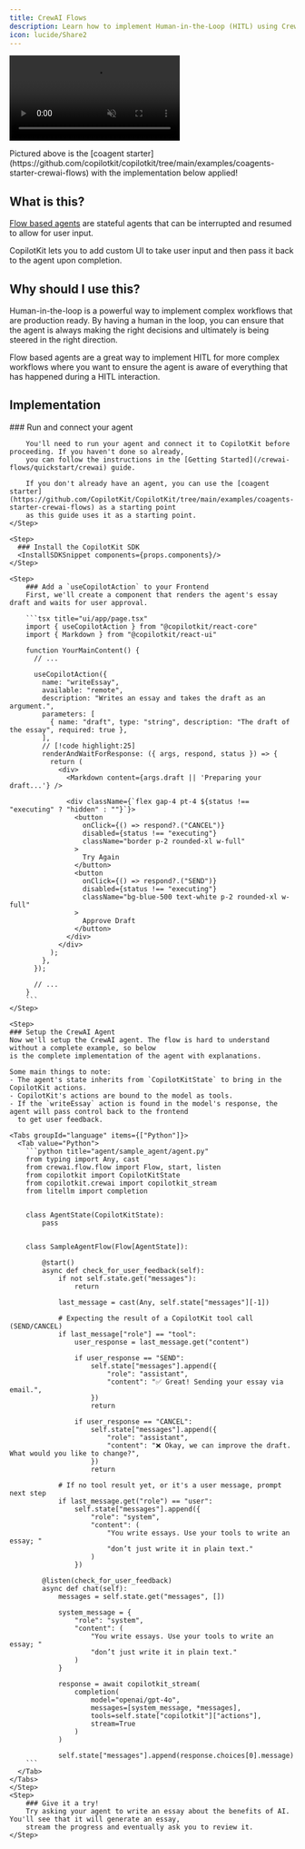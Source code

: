 ```yaml
---
title: CrewAI Flows
description: Learn how to implement Human-in-the-Loop (HITL) using CrewAI Flows.
icon: lucide/Share2
---
```



<video
  src="https://cdn.copilotkit.ai/docs/copilotkit/images/coagents/node-hitl.mp4"
  className="rounded-lg shadow-xl"
  loop
  playsInline
  controls
  autoPlay
  muted
/>

<Callout type="info">
  Pictured above is the [coagent
  starter](https://github.com/copilotkit/copilotkit/tree/main/examples/coagents-starter-crewai-flows)
  with the implementation below applied!
</Callout>

## What is this?

[Flow based agents](https://docs.crewai.com/concepts/flows) are stateful agents that can be interrupted and resumed
to allow for user input.

CopilotKit lets you to add custom UI to take user input and then pass it back to the agent upon completion.

## Why should I use this?

Human-in-the-loop is a powerful way to implement complex workflows that are production ready. By having a human in the loop,
you can ensure that the agent is always making the right decisions and ultimately is being steered in the right direction.

Flow based agents are a great way to implement HITL for more complex workflows where you want to ensure the agent is aware
of everything that has happened during a HITL interaction.

## Implementation

<Steps>
    <Step>
        ### Run and connect your agent

        You'll need to run your agent and connect it to CopilotKit before proceeding. If you haven't done so already,
        you can follow the instructions in the [Getting Started](/crewai-flows/quickstart/crewai) guide.

        If you don't already have an agent, you can use the [coagent starter](https://github.com/CopilotKit/CopilotKit/tree/main/examples/coagents-starter-crewai-flows) as a starting point
        as this guide uses it as a starting point.
    </Step>

    <Step>
      ### Install the CopilotKit SDK
      <InstallSDKSnippet components={props.components}/>
    </Step>

    <Step>
        ### Add a `useCopilotAction` to your Frontend
        First, we'll create a component that renders the agent's essay draft and waits for user approval.

        ```tsx title="ui/app/page.tsx"
        import { useCopilotAction } from "@copilotkit/react-core"
        import { Markdown } from "@copilotkit/react-ui"

        function YourMainContent() {
          // ...

          useCopilotAction({
            name: "writeEssay",
            available: "remote",
            description: "Writes an essay and takes the draft as an argument.",
            parameters: [
              { name: "draft", type: "string", description: "The draft of the essay", required: true },
            ],
            // [!code highlight:25]
            renderAndWaitForResponse: ({ args, respond, status }) => {
              return (
                <div>
                  <Markdown content={args.draft || 'Preparing your draft...'} />

                  <div className={`flex gap-4 pt-4 ${status !== "executing" ? "hidden" : ""}`}>
                    <button
                      onClick={() => respond?.("CANCEL")}
                      disabled={status !== "executing"}
                      className="border p-2 rounded-xl w-full"
                    >
                      Try Again
                    </button>
                    <button
                      onClick={() => respond?.("SEND")}
                      disabled={status !== "executing"}
                      className="bg-blue-500 text-white p-2 rounded-xl w-full"
                    >
                      Approve Draft
                    </button>
                  </div>
                </div>
              );
            },
          });

          // ...
        }
        ```
    </Step>

    <Step>
    ### Setup the CrewAI Agent
    Now we'll setup the CrewAI agent. The flow is hard to understand without a complete example, so below
    is the complete implementation of the agent with explanations.

    Some main things to note:
    - The agent's state inherits from `CopilotKitState` to bring in the CopilotKit actions.
    - CopilotKit's actions are bound to the model as tools.
    - If the `writeEssay` action is found in the model's response, the agent will pass control back to the frontend
      to get user feedback.

    <Tabs groupId="language" items={["Python"]}>
      <Tab value="Python">
        ```python title="agent/sample_agent/agent.py"
        from typing import Any, cast
        from crewai.flow.flow import Flow, start, listen
        from copilotkit import CopilotKitState
        from copilotkit.crewai import copilotkit_stream
        from litellm import completion


        class AgentState(CopilotKitState):
            pass


        class SampleAgentFlow(Flow[AgentState]):

            @start()
            async def check_for_user_feedback(self):
                if not self.state.get("messages"):
                    return

                last_message = cast(Any, self.state["messages"][-1])

                # Expecting the result of a CopilotKit tool call (SEND/CANCEL)
                if last_message["role"] == "tool":
                    user_response = last_message.get("content")

                    if user_response == "SEND":
                        self.state["messages"].append({
                            "role": "assistant",
                            "content": "✅ Great! Sending your essay via email.",
                        })
                        return

                    if user_response == "CANCEL":
                        self.state["messages"].append({
                            "role": "assistant",
                            "content": "❌ Okay, we can improve the draft. What would you like to change?",
                        })
                        return

                # If no tool result yet, or it's a user message, prompt next step
                if last_message.get("role") == "user":
                    self.state["messages"].append({
                        "role": "system",
                        "content": (
                            "You write essays. Use your tools to write an essay; "
                            "don’t just write it in plain text."
                        )
                    })

            @listen(check_for_user_feedback)
            async def chat(self):
                messages = self.state.get("messages", [])

                system_message = {
                    "role": "system",
                    "content": (
                        "You write essays. Use your tools to write an essay; "
                        "don’t just write it in plain text."
                    )
                }

                response = await copilotkit_stream(
                    completion(
                        model="openai/gpt-4o",
                        messages=[system_message, *messages],
                        tools=self.state["copilotkit"]["actions"],
                        stream=True
                    )
                )

                self.state["messages"].append(response.choices[0].message)
        ```
      </Tab>
    </Tabs>
    </Step>
    <Step>
        ### Give it a try!
        Try asking your agent to write an essay about the benefits of AI. You'll see that it will generate an essay,
        stream the progress and eventually ask you to review it.
    </Step>

</Steps>
